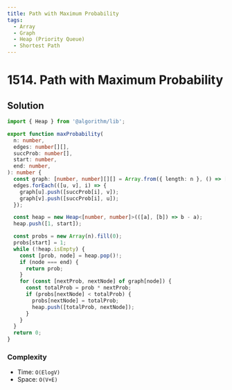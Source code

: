 ```yaml
---
title: Path with Maximum Probability
tags:
  - Array
  - Graph
  - Heap (Priority Queue)
  - Shortest Path
---
```


# 1514. Path with Maximum Probability

<Badges>
  <LevelBadge level="medium" />
  <TopicBadge name="Array" slug="array" />
  <TopicBadge name="Graph" slug="graph" />
  <TopicBadge name="Heap (Priority Queue)" slug="heap-priority-queue" />
  <TopicBadge name="Shortest Path" slug="shortest-path" />
</Badges>

## Solution

```typescript filename="solution.ts" copy
import { Heap } from '@algorithm/lib';

export function maxProbability(
  n: number,
  edges: number[][],
  succProb: number[],
  start: number,
  end: number,
): number {
  const graph: [number, number][][] = Array.from({ length: n }, () => []);
  edges.forEach(([u, v], i) => {
    graph[u].push([succProb[i], v]);
    graph[v].push([succProb[i], u]);
  });

  const heap = new Heap<[number, number]>(([a], [b]) => b - a);
  heap.push([1, start]);

  const probs = new Array(n).fill(0);
  probs[start] = 1;
  while (!heap.isEmpty) {
    const [prob, node] = heap.pop()!;
    if (node === end) {
      return prob;
    }
    for (const [nextProb, nextNode] of graph[node]) {
      const totalProb = prob * nextProb;
      if (probs[nextNode] < totalProb) {
        probs[nextNode] = totalProb;
        heap.push([totalProb, nextNode]);
      }
    }
  }
  return 0;
}
```

### Complexity

- Time: `O(ElogV)`
- Space: `O(V+E)`

<ProblemLink
  codingSite="leetcode"
  href="https://leetcode.com/problems/path-with-maximum-probability"
  title="Path with Maximum Probability"
/>
